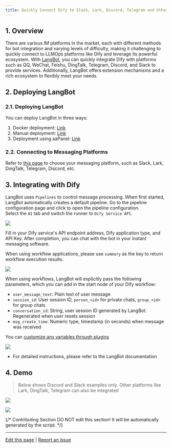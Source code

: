 ```yaml
---
title: Quickly Connect Dify to Slack, Lark, Discord, Telegram and Other Platforms
---
```


## 1. Overview

There are various IM platforms in the market, each with different methods for bot integration and varying levels of difficulty, making it challenging to quickly connect to LLMOps platforms like Dify and leverage its powerful ecosystem. With [LangBot](https://github.com/RockChinQ/LangBot), you can quickly integrate Dify with platforms such as QQ, WeChat, Feishu, DingTalk, Telegram, Discord, and Slack to provide services. Additionally, LangBot offers extension mechanisms and a rich ecosystem to flexibly meet your needs.

## 2. Deploying LangBot

### 2.1. Deploying LangBot

You can deploy LangBot in three ways:

1. Docker deployment: [Link](https://docs.langbot.app/en/deploy/langbot/docker.html)
2. Manual deployment: [Link](https://docs.langbot.app/en/deploy/langbot/manual.html)
3. Deployment using aaPanel: [Link](https://docs.langbot.app/en/deploy/langbot/one-click/bt.html)

### 2.2. Connecting to Messaging Platforms

Refer to [this page](https://docs.langbot.app/en/deploy/platforms/readme.html) to choose your messaging platform, such as Slack, Lark, DingTalk, Telegram, Discord, etc.

## 3. Integrating with Dify

LangBot uses `Pipelines` to control message processing. When first started, LangBot automatically creates a default pipeline. Go to the pipeline configuration page and click to open the pipeline configuration.  
Select the `AI` tab and switch the runner to `Dify Service API`.

![](https://assets-docs.dify.ai/2025/05/216b4607dd3dd7702a43fed190e016f4.png)

Fill in your Dify service's API endpoint address, Dify application type, and API Key. After completion, you can chat with the bot in your instant messaging software.

When using workflow applications, please use `summary` as the key to return workflow execution results.

![](https://assets-docs.dify.ai/2025/05/5ca053769ccf6b39cc916916c06b4368.png)

When using workflows, LangBot will explicitly pass the following parameters, which you can add in the start node of your Dify workflow:

- `user_message_text`: Plain text of user message
- `session_id`: User session ID, `person_<id>` for private chats, `group_<id>` for group chats
- `conversation_id`: String, user session ID generated by LangBot. Regenerated when user resets session
- `msg_create_time`: Numeric type, timestamp (in seconds) when message was received

You can [customize any variables through plugins](https://docs.langbot.app/en/plugin/dev/api-ref.html)

![](https://assets-docs.dify.ai/2025/05/28522dd204fee0553943ae1e0bba9bb6.png)

- For detailed instructions, please refer to the LangBot documentation

## 4. Demo

> Below shows Discord and Slack examples only. Other platforms like Lark, DingTalk, Telegram can also be integrated

![](https://assets-docs.dify.ai/2025/05/2014d463b6d44446422ac7e23483212a.png)

![](https://assets-docs.dify.ai/2025/05/3317a7a3f29798cc18bfb5037a7eec07.png)

{/*
Contributing Section
DO NOT edit this section!
It will be automatically generated by the script.
*/}

---

[Edit this page](https://github.com/langgenius/dify-docs/edit/main/en/learn-more/use-cases/connect-dify-to-various-im-platforms-by-using-langbot.mdx) | [Report an issue](https://github.com/langgenius/dify-docs/issues/new?title=Documentation%20Issue%3A%20ct-dify-to-various-im-platforms-by-using-lang&body=%23%23%20Issue%20Description%0A%3C%21--%20Please%20briefly%20describe%20the%20issue%20you%20found%20--%3E%0A%0A%23%23%20Page%20Link%0Ahttps%3A%2F%2Fgithub.com%2Flanggenius%2Fdify-docs%2Fblob%2Fmain%2Fen/learn-more/use-cases%2Fconnect-dify-to-various-im-platforms-by-using-langbot.mdx%0A%0A%23%23%20Suggested%20Changes%0A%3C%21--%20If%20you%20have%20specific%20suggestions%20for%20changes%2C%20please%20describe%20them%20here%20--%3E%0A%0A%3C%21--%20Thank%20you%20for%20helping%20improve%20our%20documentation%21%20--%3E)


